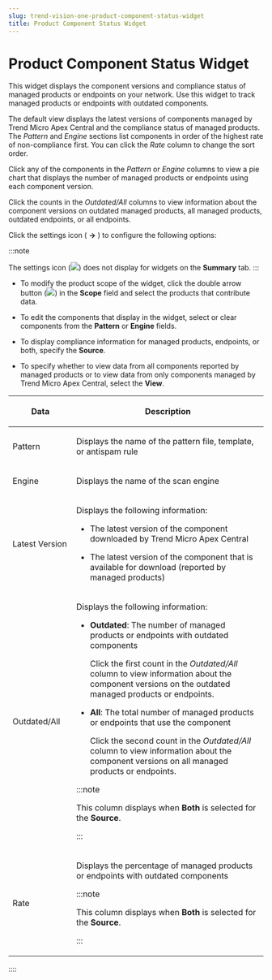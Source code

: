 ```yaml
---
slug: trend-vision-one-product-component-status-widget
title: Product Component Status Widget
---
```

# Product Component Status Widget

This widget displays the component versions and compliance status of managed products or endpoints on your network. Use this widget to track managed products or endpoints with outdated components.

The default view displays the latest versions of components managed by Trend Micro Apex Central and the compliance status of managed products. The *Pattern* and *Engine* sections list components in order of the highest rate of non-compliance first. You can click the *Rate* column to change the sort order.

Click any of the components in the *Pattern* or *Engine* columns to view a pie chart that displays the number of managed products or endpoints using each component version.

Click the counts in the *Outdated/All* columns to view information about the component versions on outdated managed products, all managed products, outdated endpoints, or all endpoints.

Click the settings icon ( **→** ) to configure the following options:

:::note

The settings icon (![](/images/dashboard_settings_icon=GUID-E62B9169-23CF-4C89-83A8-0A4D0F7E46B9=1=en-us=Low.webp)) does not display for widgets on the **Summary** tab.
:::

- To modify the product scope of the widget, click the double arrow button (![](/images/widget_task_scope=GUID-A4EE4355-AF7F-4A11-BFAA-6F1B92DFAC9C=1=en-us=Low.webp)) in the **Scope** field and select the products that contribute data.

- To edit the components that display in the widget, select or clear components from the **Pattern** or **Engine** fields.

- To display compliance information for managed products, endpoints, or both, specify the **Source**.

- To specify whether to view data from all components reported by managed products or to view data from only components managed by Trend Micro Apex Central, select the **View**.

<table>
<colgroup>
<col style="width: 25%" />
<col style="width: 75%" />
</colgroup>
<thead>
<tr>
<th><p>Data</p></th>
<th><p>Description</p></th>
</tr>
</thead>
<tbody>
<tr>
<td><p>Pattern</p></td>
<td><p>Displays the name of the pattern file, template, or antispam rule</p></td>
</tr>
<tr>
<td><p>Engine</p></td>
<td><p>Displays the name of the scan engine</p></td>
</tr>
<tr>
<td><p>Latest Version</p></td>
<td><p>Displays the following information:</p>
<ul>
<li><p>The latest version of the component downloaded by Trend Micro Apex Central</p></li>
<li><p>The latest version of the component that is available for download (reported by managed products)</p></li>
</ul></td>
</tr>
<tr>
<td><p>Outdated/All</p></td>
<td><p>Displays the following information:</p>
<ul>
<li><p><strong>Outdated</strong>: The number of managed products or endpoints with outdated components</p>
<p>Click the first count in the <em>Outdated/All</em> column to view information about the component versions on the outdated managed products or endpoints.</p></li>
<li><p><strong>All</strong>: The total number of managed products or endpoints that use the component</p>
<p>Click the second count in the <em>Outdated/All</em> column to view information about the component versions on all managed products or endpoints.</p></li>
</ul>


:::note

<p>This column displays when <strong>Both</strong> is selected for the <strong>Source</strong>.</p>


:::

</td>
</tr>
<tr>
<td><p>Rate</p></td>
<td><p>Displays the percentage of managed products or endpoints with outdated components</p>


:::note

<p>This column displays when <strong>Both</strong> is selected for the <strong>Source</strong>.</p>


:::

</td>
</tr>
</tbody>
</table>
::::
